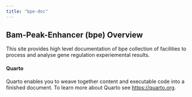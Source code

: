 ```yaml
---
title: "bpe-doc"
---
```


## Bam-Peak-Enhancer (bpe) Overview

This site provides high level documentation of bpe collection
of facilities to process and analyse gene regulation experiemental results.


#### Quarto

Quarto enables you to weave together content and executable code into a finished document. To learn more about Quarto see <https://quarto.org>.
